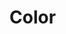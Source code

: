 

<Meta title="Tokens/Color" />

# Color

<ColorPalette>
    <ColorItem
        title="kdsColorMagenta"
        subtitle="100...900"
        colors={[
            tokens.kdsColorMagenta100,
            tokens.kdsColorMagenta200,
            tokens.kdsColorMagenta300,
            tokens.kdsColorMagenta400,
            tokens.kdsColorMagenta500,
            tokens.kdsColorMagenta600,
            tokens.kdsColorMagenta700,
            tokens.kdsColorMagenta800,
            tokens.kdsColorMagenta900,
        ]}
    />
    <ColorItem
        title="kdsColorBlue"
        subtitle="100...900"
        colors={[
            tokens.kdsColorBlue100,
            tokens.kdsColorBlue200,
            tokens.kdsColorBlue300,
            tokens.kdsColorBlue400,
            tokens.kdsColorBlue500,
            tokens.kdsColorBlue600,
            tokens.kdsColorBlue700,
            tokens.kdsColorBlue800,
            tokens.kdsColorBlue900,
        ]}
    />
    <ColorItem
        title="kdsColorTurquoise"
        subtitle="100...900"
        colors={[
            tokens.kdsColorTurquoise100,
            tokens.kdsColorTurquoise200,
            tokens.kdsColorTurquoise300,
            tokens.kdsColorTurquoise400,
            tokens.kdsColorTurquoise500,
            tokens.kdsColorTurquoise600,
            tokens.kdsColorTurquoise700,
            tokens.kdsColorTurquoise800,
            tokens.kdsColorTurquoise900,
        ]}
    />
    <ColorItem
        title="kdsColorYellow"
        subtitle="100...900"
        colors={[
            tokens.kdsColorYellow100,
            tokens.kdsColorYellow200,
            tokens.kdsColorYellow300,
            tokens.kdsColorYellow400,
            tokens.kdsColorYellow500,
            tokens.kdsColorYellow600,
            tokens.kdsColorYellow700,
            tokens.kdsColorYellow800,
            tokens.kdsColorYellow900,
        ]}
    />
    <ColorItem
        title="kdsColorOrange"
        subtitle="100...900"
        colors={[
            tokens.kdsColorOrange100,
            tokens.kdsColorOrange200,
            tokens.kdsColorOrange300,
            tokens.kdsColorOrange400,
            tokens.kdsColorOrange500,
            tokens.kdsColorOrange600,
            tokens.kdsColorOrange700,
            tokens.kdsColorOrange800,
            tokens.kdsColorOrange900,
        ]}
    />
    <ColorItem
        title="kdsColorGreen"
        subtitle="100...900"
        colors={[
            tokens.kdsColorGreen100,
            tokens.kdsColorGreen200,
            tokens.kdsColorGreen300,
            tokens.kdsColorGreen400,
            tokens.kdsColorGreen500,
            tokens.kdsColorGreen600,
            tokens.kdsColorGreen700,
            tokens.kdsColorGreen800,
            tokens.kdsColorGreen900,
        ]}
    />
    <ColorItem
        title="kdsColorLime"
        subtitle="100...900"
        colors={[
            tokens.kdsColorLime100,
            tokens.kdsColorLime200,
            tokens.kdsColorLime300,
            tokens.kdsColorLime400,
            tokens.kdsColorLime500,
            tokens.kdsColorLime600,
            tokens.kdsColorLime700,
            tokens.kdsColorLime800,
            tokens.kdsColorLime900,
        ]}
    />
    <ColorItem
        title="kdsColorNeutral"
        subtitle="100...900"
        colors={[
            tokens.kdsColorNeutral100,
            tokens.kdsColorNeutral200,
            tokens.kdsColorNeutral300,
            tokens.kdsColorNeutral400,
            tokens.kdsColorNeutral500,
            tokens.kdsColorNeutral600,
            tokens.kdsColorNeutral700,
            tokens.kdsColorNeutral800,
            tokens.kdsColorNeutral900,
        ]}
    />
</ColorPalette>
